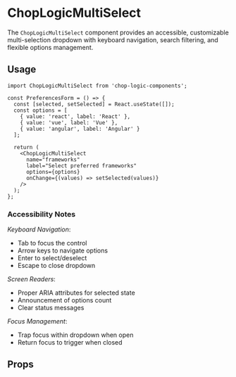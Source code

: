 
<Meta of={MultiSelect} title='ChopLogicMultiSelect' />

# ChopLogicMultiSelect


The `ChopLogicMultiSelect` component provides an accessible, customizable multi-selection dropdown with keyboard navigation, search filtering, and flexible options management.

## Usage

```tsx
import ChopLogicMultiSelect from 'chop-logic-components';

const PreferencesForm = () => {
  const [selected, setSelected] = React.useState([]);
  const options = [
    { value: 'react', label: 'React' },
    { value: 'vue', label: 'Vue' },
    { value: 'angular', label: 'Angular' }
  ];

  return (
    <ChopLogicMultiSelect
      name="frameworks"
      label="Select preferred frameworks"
      options={options}
      onChange={(values) => setSelected(values)}
    />
  );
};
```

### Accessibility Notes

_Keyboard Navigation_:
 - Tab to focus the control
 - Arrow keys to navigate options
 - Enter to select/deselect
 - Escape to close dropdown

_Screen Readers_:
 - Proper ARIA attributes for selected state
 - Announcement of options count
 - Clear status messages

_Focus Management_:
- Trap focus within dropdown when open
- Return focus to trigger when closed


## Props

<Controls />
